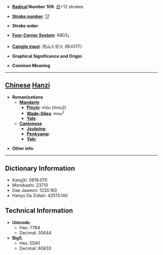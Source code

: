 * '''[[Wiktionary:Chinese radical index| Radical]] Number 109''': [[Wiktionary:Chinese radical index 目|目]]+12 strokes

* '''[[Wiktionary:Chinese total strokes index|Stroke number]]''': [[Wiktionary:Chinese total strokes index 17|17]]

* '''Stroke order''': 

* '''[[Wiktionary:Chinese four corner index|Four-Corner System]]''': 6803<sub>1</sub>

* '''[[Wiktionary:Chinese Cangjie index|Cangjie input]]''': 月山人廿火 (BUOTF)

* '''Graphical Significance and Origin''': 

* '''Common Meaning'''

----

== [[Chinese]] [[Hanzi]] ==

* '''Romanizations'''
** '''[[Mandarin]]'''
*** '''[[Pinyin]]''': móu (mou2)
*** '''[[Wade-Giles]]''': mou<sup>2</sup>
*** '''[[Yale]]''': 
** '''[[Cantonese]]'''
*** '''[[Jyutping]]''':
*** '''[[Penkyamp]]''': 
*** '''[[Yale]]''': 

* '''Other info''': 

----

== Dictionary Information ==

* KangXi: 0818.070
* Morobashi: 23710
* Dae Jaweon: 1230.160
* Hanyu Da Zidian: 42513.140

== Technical Information ==

* '''Unicode''':
** Hex: 77B4
** Decimal: 30644
* '''Big5''':
** Hex: EDA1
** Decimal: 60833